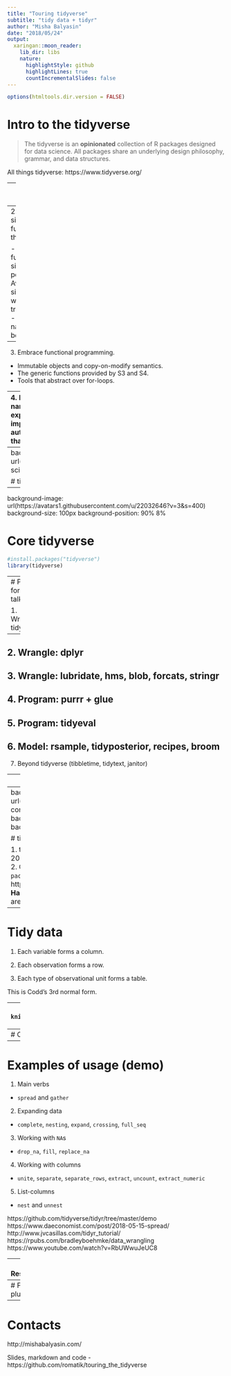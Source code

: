 ```yaml
---
title: "Touring tidyverse"
subtitle: "tidy data + tidyr"
author: "Misha Balyasin"
date: "2018/05/24"
output:
  xaringan::moon_reader:
    lib_dir: libs
    nature:
      highlightStyle: github
      highlightLines: true
      countIncrementalSlides: false
---
```



```r
options(htmltools.dir.version = FALSE)
```
# Intro to the tidyverse

>  The tidyverse is an __opinionated__ collection of R packages designed for data science. All packages share an underlying design philosophy, grammar, and data structures. 

All things tidyverse: https://www.tidyverse.org/

---
# Tidy manifesto<sup>1</sup>

1. Reuse existing data structures.

--
2. Compose simple functions with the pipe.

  - Strive to keep functions as simple as possible.
  - Avoid mixing side-effects with transformations.
  - Function names should be verbs.

--
3. Embrace functional programming.
  - Immutable objects and copy-on-modify semantics.
  - The generic functions provided by S3 and S4. 
  - Tools that abstract over for-loops.

--
4. Design for humans.
  - Invest time in naming your functions.
  - Favour explicit, lengthy names, over short, implicit, names.
  - Think about how autocomplete can also make an API that’s easy to write.


.footnote[
[1] https://cran.r-project.org/web/packages/tidyverse/vignettes/manifesto.html
]


---
background-image: url(http://r4ds.had.co.nz/diagrams/data-science.png)
background-size: 800px

# tidyverse in a picture

---
background-image: url(https://avatars1.githubusercontent.com/u/22032646?v=3&s=400)
background-size: 100px
background-position: 90% 8%

# Core tidyverse
```r
#install.packages("tidyverse")
library(tidyverse)
```

---
# Plan for the talks

1. Wrangle: tidyr
--

2. Wrangle: dplyr
--

3. Wrangle: lubridate, hms, blob, forcats, stringr
--

4. Program: purrr + glue
--

5. Program: tidyeval 
--

6. Model: rsample, tidyposterior, recipes, broom
--

7. Beyond tidyverse (tibbletime, tidytext, janitor)

---
class: center, middle

# Tidy data

---
background-image: url(https://www.rstudio.com/wp-content/uploads/2014/04/tidyr.png)
background-size: 100px
background-position: 90% 8%

# tidyr

1. tidyr replaces reshape2 (2010-2014) and reshape (2005-2010).
2. Current version - `r packageVersion("tidyr")`
3. https://github.com/tidyverse/tidyr
4. __Hadley Wickham__ and Lionel Henry are two main contributors.

---
# Tidy data

1. Each variable forms a column.

2. Each observation forms a row.

3. Each type of observational unit forms a table.

This is Codd's 3rd normal form.

---
# Examples
```r
knitr::kable(head(tidyr::table2), format = "html")
```

---
# Overview of the API
```r
funs <- getNamespaceExports("tidyr")
funs[!grepl(x = funs, pattern = "_$")]
```


---
# Examples of usage (demo)

1. Main verbs
  - `spread` and `gather`
  
2. Expanding data
  - `complete`, `nesting`, `expand`, `crossing`, `full_seq`

3. Working with `NA`s
  - `drop_na`, `fill`, `replace_na`
  
4. Working with columns
  - `unite`, `separate`, `separate_rows`, `extract`, `uncount`, `extract_numeric`

5. List-columns
  - `nest` and `unnest`
  
https://github.com/tidyverse/tidyr/tree/master/demo
https://www.daeconomist.com/post/2018-05-15-spread/
http://www.jvcasillas.com/tidyr_tutorial/
https://rpubs.com/bradleyboehmke/data_wrangling
https://www.youtube.com/watch?v=RbUWwuJeUC8

---
# Resources

1. http://r4ds.had.co.nz/index.html
2. http://tidyr.tidyverse.org/
3. http://vita.had.co.nz/papers/tidy-data.html
4. https://www.r-exercises.com/2017/06/22/data-wrangling-reshaping/
5. https://community.rstudio.com/
6. https://www.daeconomist.com/post/2018-05-15-spread/
7. https://github.com/MangoTheCat/tidyshiny/

---
# Feingold plug

---
# Contacts

http://mishabalyasin.com/

Slides, markdown and code - https://github.com/romatik/touring_the_tidyverse
